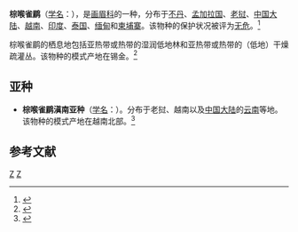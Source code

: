{{Speciesbox 
| taxon = Schoeniparus rufogularis
| status = LC | status_system = IUCN3.1
| binomial_authority = Mandelli, 1873
| range_map = 
}}

'''棕喉雀鹛'''（[[学名|学名]]：{{lang|la|''Schoeniparus rufogularis''}}），是[[画眉科|画眉科]]的一种，分布于[[不丹|不丹]]、[[孟加拉国|孟加拉国]]、[[老挝|老挝]]、[[中国大陆|中国大陆]]、[[越南|越南]]、[[印度|印度]]、[[泰国|泰国]]、[[缅甸|缅甸]]和[[柬埔寨|柬埔寨]]。该物种的保护状况被评为[[无危|无危]]。<ref>{{cite web|url=http://www.birdlife.org/datazone/speciesfactsheet.php?id=8005&m=0|title=Alcippe rufogularis|publisher=[[国际鸟盟|BirdLife.org]]|accessdate=2011-06-27}}</ref>

棕喉雀鹛的栖息地包括亚热带或热带的湿润低地林和亚热带或热带的（低地）干燥疏灌丛。该物种的模式产地在锡金。<ref name='id3221'>{{cite web| url =http://www.bioinfo.cn/db05/BjdwSpecies.php?action=view&id=3221| title =棕喉雀鹛| work =《中国动物物种编目数据库》| publisher =中国科学院微生物研究所| author =中国科学院动物研究所| accessdate =2009-04-04| deadurl =yes| archiveurl =https://web.archive.org/web/20160305102908/http://www.bioinfo.cn/db05/BjdwSpecies.php?action=view&id=3221| archivedate =2016-03-05}}</ref>

==亚种==
*'''棕喉雀鹛滇南亚种'''（[[学名|学名]]：{{lang|la|''Schoeniparus rufogularis stevensi''}}）。分布于老挝、越南以及[[中国大陆|中国大陆]]的[[云南|云南]]等地。该物种的模式产地在越南北部。<ref name='id3222'>{{cite web| url =http://www.bioinfo.cn/db05/BjdwSpecies.php?action=view&id=3222| title =棕喉雀鹛滇南亚种| work =《中国动物物种编目数据库》| publisher =中国科学院微生物研究所| author =中国科学院动物研究所| accessdate =2009-04-04| deadurl =yes| archiveurl =https://web.archive.org/web/20160305034502/http://www.bioinfo.cn/db05/BjdwSpecies.php?action=view&id=3222| archivedate =2016-03-05}}</ref>

== 参考文献 ==
{{reflist}}
{{Taxonbar|from=Q1037618}}

[[Category:画眉科|Z]]
[[Category:_1873年描述的鸟类|Z]]